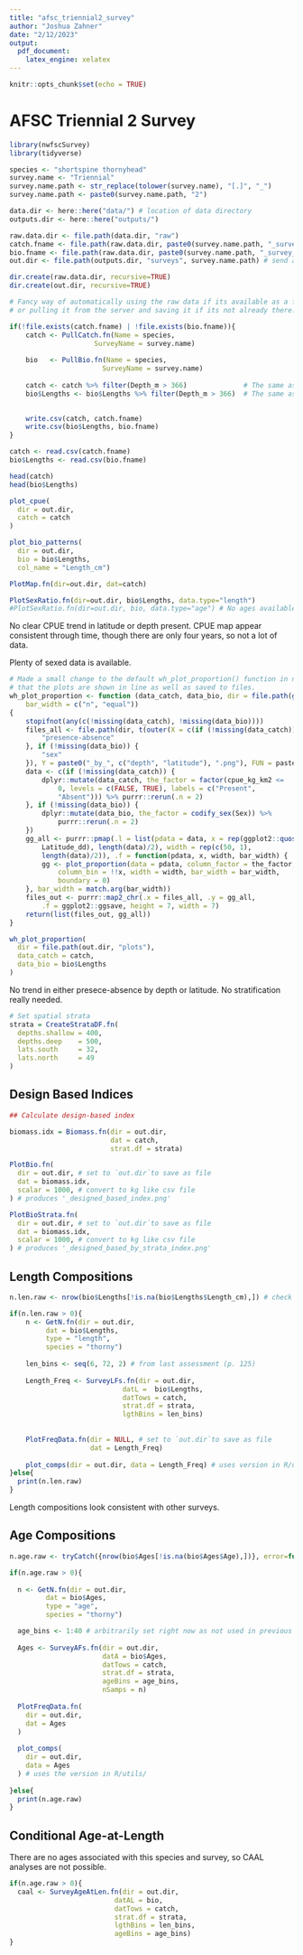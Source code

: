 ```yaml
---
title: "afsc_triennial2_survey"
author: "Joshua Zahner"
date: "2/12/2023"
output: 
  pdf_document:
    latex_engine: xelatex
---
```


```r
knitr::opts_chunk$set(echo = TRUE)
```

# AFSC Triennial 2 Survey

```r
library(nwfscSurvey)
library(tidyverse)

species <- "shortspine thornyhead"
survey.name <- "Triennial"
survey.name.path <- str_replace(tolower(survey.name), "[.]", "_")
survey.name.path <- paste0(survey.name.path, "2")

data.dir <- here::here("data/") # location of data directory
outputs.dir <- here::here("outputs/")

raw.data.dir <- file.path(data.dir, "raw")
catch.fname <- file.path(raw.data.dir, paste0(survey.name.path, "_survey_catch.csv")) # raw survey catch filename
bio.fname <- file.path(raw.data.dir, paste0(survey.name.path, "_survey_bio.csv"))     # raw survey bio filename
out.dir <- file.path(outputs.dir, "surveys", survey.name.path) # send all plot/data outputs here
```

```r
dir.create(raw.data.dir, recursive=TRUE)
dir.create(out.dir, recursive=TRUE)
```


```r
# Fancy way of automatically using the raw data if its available as a file
# or pulling it from the server and saving it if its not already there.

if(!file.exists(catch.fname) | !file.exists(bio.fname)){
    catch <- PullCatch.fn(Name = species, 
                     SurveyName = survey.name)
                     
    bio   <- PullBio.fn(Name = species, 
                       SurveyName = survey.name)
    
    catch <- catch %>% filter(Depth_m > 366)              # The same assumption as was made in 2013
    bio$Lengths <- bio$Lengths %>% filter(Depth_m > 366)  # The same assumption as was made in 2013

    
    write.csv(catch, catch.fname)
    write.csv(bio$Lengths, bio.fname)
}

catch <- read.csv(catch.fname)
bio$Lengths <- read.csv(bio.fname)

head(catch)
head(bio$Lengths)
```

```r
plot_cpue(
  dir = out.dir, 
  catch = catch
)

plot_bio_patterns(
  dir = out.dir, 
  bio = bio$Lengths, 
  col_name = "Length_cm")

PlotMap.fn(dir=out.dir, dat=catch)

PlotSexRatio.fn(dir=out.dir, bio$Lengths, data.type="length")
#PlotSexRatio.fn(dir=out.dir, bio, data.type="age") # No ages available

```

No clear CPUE trend in latitude or depth present. CPUE map appear consistent through time, though there are only four years, so not a lot of data.

Plenty of sexed data is available.
```r
# Made a small change to the default wh_plot_proportion() function in nwfscSurvey so
# that the plots are shown in line as well as saved to files.
wh_plot_proportion <- function (data_catch, data_bio, dir = file.path(getwd(), "plots"), 
    bar_width = c("n", "equal")) 
{
    stopifnot(any(c(!missing(data_catch), !missing(data_bio))))
    files_all <- file.path(dir, t(outer(X = c(if (!missing(data_catch)) {
        "presence-absence"
    }, if (!missing(data_bio)) {
        "sex"
    }), Y = paste0("_by_", c("depth", "latitude"), ".png"), FUN = paste0)))
    data <- c(if (!missing(data_catch)) {
        dplyr::mutate(data_catch, the_factor = factor(cpue_kg_km2 <= 
            0, levels = c(FALSE, TRUE), labels = c("Present", 
            "Absent"))) %>% purrr::rerun(.n = 2)
    }, if (!missing(data_bio)) {
        dplyr::mutate(data_bio, the_factor = codify_sex(Sex)) %>% 
            purrr::rerun(.n = 2)
    })
    gg_all <- purrr::pmap(.l = list(pdata = data, x = rep(ggplot2::quos(Depth_m, 
        Latitude_dd), length(data)/2), width = rep(c(50, 1), 
        length(data)/2)), .f = function(pdata, x, width, bar_width) {
        gg <- plot_proportion(data = pdata, column_factor = the_factor, 
            column_bin = !!x, width = width, bar_width = bar_width, 
            boundary = 0)
    }, bar_width = match.arg(bar_width))
    files_out <- purrr::map2_chr(.x = files_all, .y = gg_all, 
        .f = ggplot2::ggsave, height = 7, width = 7)
    return(list(files_out, gg_all))
}

wh_plot_proportion(
  dir = file.path(out.dir, "plots"),
  data_catch = catch,
  data_bio = bio$Lengths
)
```
No trend in either presece-absence by depth or latitude. No stratification really needed.

```r
# Set spatial strata
strata = CreateStrataDF.fn(
  depths.shallow = 400,
  depths.deep    = 500,
  lats.south     = 32,
  lats.north     = 49
)
```


## Design Based Indices
```r
## Calculate design-based index

biomass.idx = Biomass.fn(dir = out.dir, 
                         dat = catch,  
                         strat.df = strata)

PlotBio.fn(
  dir = out.dir, # set to `out.dir`to save as file
  dat = biomass.idx,
  scalar = 1000, # convert to kg like csv file
) # produces '_designed_based_index.png'

PlotBioStrata.fn(
  dir = out.dir, # set to `out.dir`to save as file
  dat = biomass.idx,
  scalar = 1000, # convert to kg like csv file
) # produces '_designed_based_by_strata_index.png'

```

## Length Compositions

```r
n.len.raw <- nrow(bio$Lengths[!is.na(bio$Lengths$Length_cm),]) # check is data available

if(n.len.raw > 0){
    n <- GetN.fn(dir = out.dir, 
         dat = bio$Lengths, 
         type = "length", 
         species = "thorny")
      
    len_bins <- seq(6, 72, 2) # from last assessment (p. 125)
    
    Length_Freq <- SurveyLFs.fn(dir = out.dir, 
                            datL =  bio$Lengths, 
                            datTows = catch,
                            strat.df = strata,
                            lgthBins = len_bins)
    
    
    PlotFreqData.fn(dir = NULL, # set to `out.dir`to save as file 
                    dat = Length_Freq)
    
    plot_comps(dir = out.dir, data = Length_Freq) # uses version in R/utils/ 
}else{
  print(n.len.raw)
}

```
Length compositions look consistent with other surveys.

## Age Compositions

```r
n.age.raw <- tryCatch({nrow(bio$Ages[!is.na(bio$Ages$Age),])}, error=function(e){0}) # check is data available

if(n.age.raw > 0){
  
  n <- GetN.fn(dir = out.dir,
         dat = bio$Ages,
         type = "age",
         species = "thorny")

  age_bins <- 1:40 # arbitrarily set right now as not used in previous assessment
  
  Ages <- SurveyAFs.fn(dir = out.dir,
                       datA = bio$Ages,
                       datTows = catch,
                       strat.df = strata,
                       ageBins = age_bins,
                       nSamps = n)
  
  PlotFreqData.fn(
    dir = out.dir,
    dat = Ages
  )
  
  plot_comps(
    dir = out.dir,
    data = Ages
  ) # uses the version in R/utils/
  
}else{
  print(n.age.raw)
}

```

## Conditional Age-at-Length
There are no ages associated with this species and survey, so CAAL analyses are not possible.
```r
if(n.age.raw > 0){
  caal <- SurveyAgeAtLen.fn(dir = out.dir,
                          datAL = bio,
                          datTows = catch,
                          strat.df = strata,
                          lgthBins = len_bins,
                          ageBins = age_bins) 
}
```

